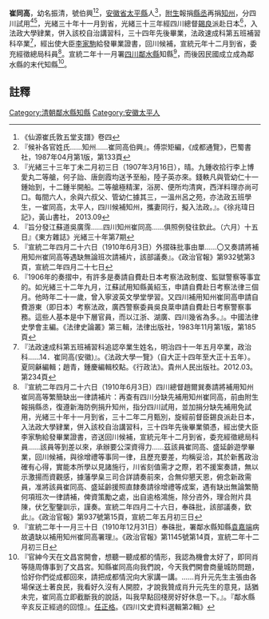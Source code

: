 {{明清人物信息框
| 姓名 = 崔同高
| 原名 = 
| 圖片名稱=  
| 圖片大小 = 220px
| 圖片說明 =  
| 最高職務 = [[四川|四川]][[鄰水縣知縣|鄰水縣知縣]]
| 國家 = 大清
| 爵位 =
| 籍貫 = [[安徽省|安徽省]][[太平縣_(安徽)|太平縣]]
| 族裔 =  
| 旗籍 =  
| 字號 = 幼名振清，號伯興
| 諡號 = 
| 出生日期 = 
| 出生地點 =
| 逝世日期 =  
| 逝世地點 = 
| 墓葬 = 
| 配偶 = 定遠凌氏 
| 親屬 = 十一世祖[[崔師訓|崔師訓]]（萬曆戊戌進士）；十世祖崔宗鞏；鼻祖崔期度；遠祖崔霖；太祖崔景淳；烈祖崔啟後；天祖崔可達；高祖崔之煒（乾隆丙午舉人，餘姚知縣）；曾祖崔國琚；祖崔輝祖；父崔鳳昌（貴州綏陽縣知縣）；母桐城方氏襄鳳；子崔煥文、崔煥章
| 出身 = 
*  附生報捐知縣
| 經歷 = 
| 著作 =  
*
*
*
}}
'''崔同高'''{{BD|？年||？年||}}，幼名振清，號伯興<ref>《仙源崔氏敦五堂支譜》卷四</ref><ref>『候补各官姓氏……知州……崔同高伯興』。傅崇矩編，《成都通覽》，巴蜀書社，1987年04月第1版，第133頁</ref>，[[安徽省|安徽省]][[太平縣_(安徽)|太平縣]]人<ref>『光緒三十三年丁未二月初三日（1907年3月16日），晴。九鍾收拾行李上博愛丸二等艙，何子詒、唐劍霞均送予至船，陸子英亦來。錢軼凡與管幼仁十一鍾始到，十二鍾半開船。二等艙極精潔，浴房、便所均清爽，西洋料理亦尚可口。每間六人，余與六叔父、管幼仁據其三，一溫州呂之苑，亦法政五班學生，一崔同高，太平人，四川候補知州，攜妻同行，擬入法政。』。《徐兆瑋日記》，黃山書社， 2013.09</ref>，[[生員|附生]]報捐[[縣丞|縣丞]]再捐[[知州|知州]]，分四川試用<ref>『旨分發江蘇道吳廣霈……四川知州崔同高……俱照例發往欽此。（六月）十五日』《東方雜誌》光緒三十年第7期</ref><ref>『宣統二年四月二十六日（1910年6月3日）外摺硃批事由單……〇又奏請將補用知州崔同高等遇缺無論班次請補片，該部議奏』。《政治官報》第932號第3頁，宣統二年四月二十七日</ref>，光緒三十年十一月到省，光緒三十三年經四川總督[[錫良|錫良]]派赴日本<ref>『1906年的奏摺中，有許多是奏請自費赴日本考察法政制度、監獄警察等事宜的。如光緒三十二年九月，江蘇試用知縣黃紹玉，申請自費赴日考察法律三個月。他時年二十一歲，曾入寧波英文學堂學習。又四川補用知州崔同高申請自費游東（即日本）考察法政，廣西警察委員吳良棻申請自費赴日考察警察事務。這些人基本是中下層官員，而以江浙、湖廣、四川幾省為多。』。中國法律史學會主編。《法律史論叢》第三輯，法律出版社，1983年11月第1版，第185頁</ref>，入法政大學肄業，併入該校自治講習科，三十四年先後畢業，法政速成科第五班補習科卒業<ref>『法政速成科第五班補習科追認卒業生姓名，明治四十一年五月卒業，政治科……14．崔同高(安徽)』。《法政大學一覽》（自大正十四年至大正十五年）。夏同龢編輯；趙青，鍾慶編輯校點。《行政法》。貴州人民出版社。2012.03。第234頁</ref>，經出使大臣[[李家駒|李家駒]]給發畢業證書，回川候補，宣統元年十二月到省，委充經徵總局科員<ref>『宣統二年四月二十六日（1910年6月3日）四川總督趙爾巽奏請將補用知州崔同高等繁簡缺出一律請補片：再查有四川分缺先補用知州崔同高，前由附生報捐縣丞，復遵新海防例捐升知州，指分四川試用，並加捐分缺先補用免試用，光緒三十年十一月到省，三十二年二月甄別，旋經前督臣錫良派赴日本，入法政大學肄業，併入該校自治講習科，三十四年先後畢業領憑，經出使大臣李家駒給發畢業證書，咨送回川候補，宣統元年十二月到省，委充經徵總局科員……該員等到差以來，承辦要公深資得力……茲該員崔同高、盛延齡遊學畢業，回川候補，與徐增禮等事同一律，且歷充要差，均稱妥洽，其於新舊政治確有心得，實能本所學以見諸施行，川省刻值需才之際，若不援案奏請，無以示激揚而資觀感，據藩學臬三司合詳請奏前來，合無仰懇天恩，俯念新政需員，准將該員崔同高、盛延齡援照直隸奏請徐增禮等成案，遇有缺出無論繁簡何項班次一律請補，俾資策勵之處，出自逾格鴻施，除分咨外，理合附片具陳，伏乞聖鑒訓示，謹奏。宣統二年四月二十六日，奉硃批，該部議奏，欽此』。《政治官報》第937號第15頁，宣統二年五月初三日</ref>。宣統二年十一月署[[四川|四川]][[鄰水縣|鄰水縣]]知縣<ref>『宣統二年十一月三十日（1910年12月31日）奉硃批，署鄰水縣知縣[[袁嘉端|袁嘉端]]病故遺缺以補用知州崔同高署理』。《政治官報》第1145號第14頁，宣統二年十二月初三日</ref>，而後因民國成立成為鄰水縣的末代知縣<ref>『官紳今天在文昌宮開會，想聽一聽成都的情形，我認為機會太好了，即同肖等隨周傳事到了文昌宮。知縣崔同高向我們說，今天我們開會商量城防問題，恰好你們從成都回來，請把成都情況向大家講一講。……肖升元先生主張由各場保送土著良民，我看好久沒有人開腔，才說我贊成肖升元先生的意見，話猶未完，崔同高立即截斷我的說話，叫我早點回棧房好好休息一下。』。『鄰水縣辛亥反正經過的回憶』。[[任正格|任正格]]。《四川文史資料選輯第2輯》</ref>。

==註釋==
{{reflist}}

{{鄰水縣知縣}}
[[Category:清朝鄰水縣知縣|Category:清朝鄰水縣知縣]]
[[Category:安徽太平人|Category:安徽太平人]]
